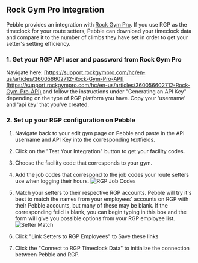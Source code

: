 ## Rock Gym Pro Integration

Pebble provides an integration with [Rock Gym Pro](https://rockgympro.com). If you use RGP as the timeclock for your route setters, Pebble can download your timeclock data and compare it to the number of climbs they have set in order to get your setter's setting efficiency.

### 1. Get your RGP API user and password from Rock Gym Pro

Navigate here: [https://support.rockgympro.com/hc/en-us/articles/360056602712-Rock-Gym-Pro-API](https://support.rockgympro.com/hc/en-us/articles/360056602712-Rock-Gym-Pro-API) and
follow the instructions under "Generating an API Key" depending on the type of RGP platform you have. Copy your 'username' and 'api key' that you've created.

### 2. Set up your RGP configuration on Pebble

1. Navigate back to your edit gym page on Pebble and paste in the API username and API Key into the corresponding textfields.

2. Click on the "Test Your Integration" button to get your facility codes.

3. Choose the facility code that corresponds to your gym.

4. Add the job codes that correspond to the job codes your route setters use when logging their hours.
   ![RGP Job Codes](../images/job-codes.png)

5. Match your setters to their respective RGP accounts. Pebble will try it's best to match the names from your employees' accounts on RGP with their Pebble accounts, but many of these may be blank. If the corresponding feild is blank, you can begin typing in this box and the form will give you possible options from your RGP employee list.
   ![Setter Match](../images/rgp-setter-match.png)

6. Click "Link Setters to RGP Employees" to Save these links

7. Click the "Connect to RGP Timeclock Data" to initialize the connection between Pebble and RGP.
